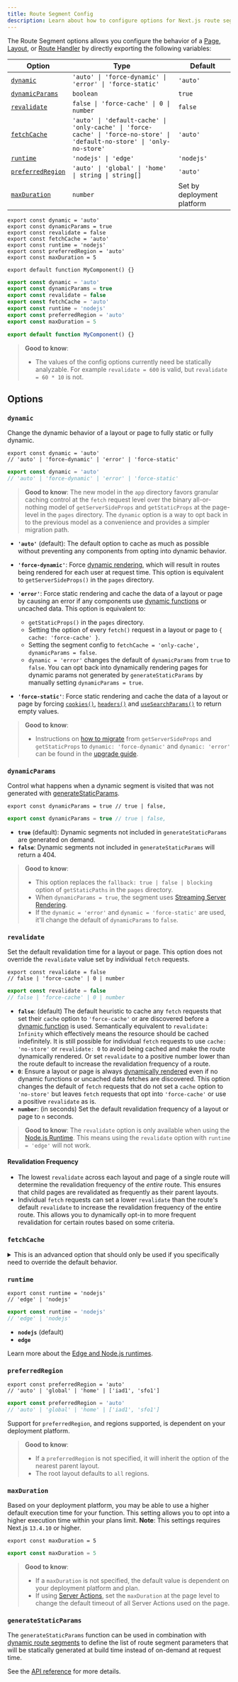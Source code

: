 ```yaml
---
title: Route Segment Config
description: Learn about how to configure options for Next.js route segments.
---
```


The Route Segment options allows you configure the behavior of a [Page](/docs/app/building-your-application/routing/pages-and-layouts), [Layout](/docs/app/building-your-application/routing/pages-and-layouts), or [Route Handler](/docs/app/building-your-application/routing/route-handlers) by directly exporting the following variables:

| Option                                | Type                                                                                                                      | Default                    |
| ------------------------------------- | ------------------------------------------------------------------------------------------------------------------------- | -------------------------- |
| [`dynamic`](#dynamic)                 | `'auto' \| 'force-dynamic' \| 'error' \| 'force-static'`                                                                  | `'auto'`                   |
| [`dynamicParams`](#dynamicparams)     | `boolean`                                                                                                                 | `true`                     |
| [`revalidate`](#revalidate)           | `false \| 'force-cache' \| 0 \| number`                                                                                   | `false`                    |
| [`fetchCache`](#fetchcache)           | `'auto' \| 'default-cache' \| 'only-cache' \| 'force-cache' \| 'force-no-store' \| 'default-no-store' \| 'only-no-store'` | `'auto'`                   |
| [`runtime`](#runtime)                 | `'nodejs' \| 'edge'`                                                                                                      | `'nodejs'`                 |
| [`preferredRegion`](#preferredregion) | `'auto' \| 'global' \| 'home' \| string \| string[]`                                                                      | `'auto'`                   |
| [`maxDuration`](#maxduration)         | `number`                                                                                                                  | Set by deployment platform |

```tsx filename="layout.tsx | page.tsx | route.ts" switcher
export const dynamic = 'auto'
export const dynamicParams = true
export const revalidate = false
export const fetchCache = 'auto'
export const runtime = 'nodejs'
export const preferredRegion = 'auto'
export const maxDuration = 5

export default function MyComponent() {}
```

```jsx filename="layout.js | page.js | route.js" switcher
export const dynamic = 'auto'
export const dynamicParams = true
export const revalidate = false
export const fetchCache = 'auto'
export const runtime = 'nodejs'
export const preferredRegion = 'auto'
export const maxDuration = 5

export default function MyComponent() {}
```

> **Good to know**:
>
> - The values of the config options currently need be statically analyzable. For example `revalidate = 600` is valid, but `revalidate = 60 * 10` is not.

## Options

### `dynamic`

Change the dynamic behavior of a layout or page to fully static or fully dynamic.

```tsx filename="layout.tsx | page.tsx | route.ts" switcher
export const dynamic = 'auto'
// 'auto' | 'force-dynamic' | 'error' | 'force-static'
```

```js filename="layout.js | page.js | route.js" switcher
export const dynamic = 'auto'
// 'auto' | 'force-dynamic' | 'error' | 'force-static'
```

> **Good to know**: The new model in the `app` directory favors granular caching control at the `fetch` request level over the binary all-or-nothing model of `getServerSideProps` and `getStaticProps` at the page-level in the `pages` directory. The `dynamic` option is a way to opt back in to the previous model as a convenience and provides a simpler migration path.

- **`'auto'`** (default): The default option to cache as much as possible without preventing any components from opting into dynamic behavior.
- **`'force-dynamic'`**: Force [dynamic rendering](/docs/app/building-your-application/rendering/server-components#dynamic-rendering), which will result in routes being rendered for each user at request time. This option is equivalent to `getServerSideProps()` in the `pages` directory.

- **`'error'`**: Force static rendering and cache the data of a layout or page by causing an error if any components use [dynamic functions](/docs/app/building-your-application/rendering/server-components#server-rendering-strategies#dynamic-functions) or uncached data. This option is equivalent to:
  - `getStaticProps()` in the `pages` directory.
  - Setting the option of every `fetch()` request in a layout or page to `{ cache: 'force-cache' }`.
  - Setting the segment config to `fetchCache = 'only-cache', dynamicParams = false`.
  - `dynamic = 'error'` changes the default of `dynamicParams` from `true` to `false`. You can opt back into dynamically rendering pages for dynamic params not generated by `generateStaticParams` by manually setting `dynamicParams = true`.
- **`'force-static'`**: Force static rendering and cache the data of a layout or page by forcing [`cookies()`](/docs/app/api-reference/functions/cookies), [`headers()`](/docs/app/api-reference/functions/headers) and [`useSearchParams()`](/docs/app/api-reference/functions/use-search-params) to return empty values.

> **Good to know**:
>
> - Instructions on [how to migrate](/docs/app/building-your-application/upgrading/app-router-migration#step-6-migrating-data-fetching-methods) from `getServerSideProps` and `getStaticProps` to `dynamic: 'force-dynamic'` and `dynamic: 'error'` can be found in the [upgrade guide](/docs/app/building-your-application/upgrading/app-router-migration#step-6-migrating-data-fetching-methods).

### `dynamicParams`

Control what happens when a dynamic segment is visited that was not generated with [generateStaticParams](/docs/app/api-reference/functions/generate-static-params).

```tsx filename="layout.tsx | page.tsx" switcher
export const dynamicParams = true // true | false,
```

```js filename="layout.js | page.js | route.js" switcher
export const dynamicParams = true // true | false,
```

- **`true`** (default): Dynamic segments not included in `generateStaticParams` are generated on demand.
- **`false`**: Dynamic segments not included in `generateStaticParams` will return a 404.

> **Good to know**:
>
> - This option replaces the `fallback: true | false | blocking` option of `getStaticPaths` in the `pages` directory.
> - When `dynamicParams = true`, the segment uses [Streaming Server Rendering](/docs/app/building-your-application/routing/loading-ui-and-streaming#streaming-with-suspense).
> - If the `dynamic = 'error'` and `dynamic = 'force-static'` are used, it'll change the default of `dynamicParams` to `false`.

### `revalidate`

Set the default revalidation time for a layout or page. This option does not override the `revalidate` value set by individual `fetch` requests.

```tsx filename="layout.tsx | page.tsx | route.ts" switcher
export const revalidate = false
// false | 'force-cache' | 0 | number
```

```js filename="layout.js | page.js | route.js" switcher
export const revalidate = false
// false | 'force-cache' | 0 | number
```

- **`false`**: (default) The default heuristic to cache any `fetch` requests that set their `cache` option to `'force-cache'` or are discovered before a [dynamic function](/docs/app/building-your-application/rendering/server-components#server-rendering-strategies#dynamic-functions) is used. Semantically equivalent to `revalidate: Infinity` which effectively means the resource should be cached indefinitely. It is still possible for individual `fetch` requests to use `cache: 'no-store'` or `revalidate: 0` to avoid being cached and make the route dynamically rendered. Or set `revalidate` to a positive number lower than the route default to increase the revalidation frequency of a route.
- **`0`**: Ensure a layout or page is always [dynamically rendered](/docs/app/building-your-application/rendering/server-components#dynamic-rendering) even if no dynamic functions or uncached data fetches are discovered. This option changes the default of `fetch` requests that do not set a `cache` option to `'no-store'` but leaves `fetch` requests that opt into `'force-cache'` or use a positive `revalidate` as is.
- **`number`**: (in seconds) Set the default revalidation frequency of a layout or page to `n` seconds.

> **Good to know**: The `revalidate` option is only available when using the [Node.js Runtime](/docs/app/building-your-application/rendering/edge-and-nodejs-runtimes#nodejs-runtime). This means using the `revalidate` option with `runtime = 'edge'` will not work.

#### Revalidation Frequency

- The lowest `revalidate` across each layout and page of a single route will determine the revalidation frequency of the _entire_ route. This ensures that child pages are revalidated as frequently as their parent layouts.
- Individual `fetch` requests can set a lower `revalidate` than the route's default `revalidate` to increase the revalidation frequency of the entire route. This allows you to dynamically opt-in to more frequent revalidation for certain routes based on some criteria.

### `fetchCache`

<details>
  <summary>This is an advanced option that should only be used if you specifically need to override the default behavior.</summary>

By default, Next.js **will cache** any `fetch()` requests that are reachable **before** any [dynamic functions](/docs/app/building-your-application/rendering/server-components#server-rendering-strategies#dynamic-functions) are used and **will not cache** `fetch` requests that are discovered **after** dynamic functions are used.

`fetchCache` allows you to override the default `cache` option of all `fetch` requests in a layout or page.

```tsx filename="layout.tsx | page.tsx | route.ts" switcher
export const fetchCache = 'auto'
// 'auto' | 'default-cache' | 'only-cache'
// 'force-cache' | 'force-no-store' | 'default-no-store' | 'only-no-store'
```

```js filename="layout.js | page.js | route.js" switcher
export const fetchCache = 'auto'
// 'auto' | 'default-cache' | 'only-cache'
// 'force-cache' | 'force-no-store' | 'default-no-store' | 'only-no-store'
```

- **`'auto'`** (default)- The default option to cache `fetch` requests before dynamic functions with the `cache` option they provide and not cache `fetch` requests after dynamic functions.
- **`'default-cache'`**: Allow any `cache` option to be passed to `fetch` but if no option is provided then set the `cache` option to `'force-cache'`. This means that even `fetch` requests after dynamic functions are considered static.
- **`'only-cache'`**: Ensure all `fetch` requests opt into caching by changing the default to `cache: 'force-cache'` if no option is provided and causing an error if any `fetch` requests use `cache: 'no-store'`.
- **`'force-cache'`**: Ensure all `fetch` requests opt into caching by setting the `cache` option of all `fetch` requests to `'force-cache'`.
- **`'default-no-store'`**: Allow any `cache` option to be passed to `fetch` but if no option is provided then set the `cache` option to `'no-store'`. This means that even `fetch` requests before dynamic functions are considered dynamic.
- **`'only-no-store'`**: Ensure all `fetch` requests opt out of caching by changing the default to `cache: 'no-store'` if no option is provided and causing an error if any `fetch` requests use `cache: 'force-cache'`
- **`'force-no-store'`**: Ensure all `fetch` requests opt out of caching by setting the `cache` option of all `fetch` requests to `'no-store'`. This forces all `fetch` requests to be re-fetched every request even if they provide a `'force-cache'` option.

#### Cross-route segment behavior

- Any options set across each layout and page of a single route need to be compatible with each other.
  - If both the `'only-cache'` and `'force-cache'` are provided, then `'force-cache'` wins. If both `'only-no-store'` and `'force-no-store'` are provided, then `'force-no-store'` wins. The force option changes the behavior across the route so a single segment with `'force-*'` would prevent any errors caused by `'only-*'`.
  - The intention of the `'only-*'` and `force-*'` options is to guarantee the whole route is either fully static or fully dynamic. This means:
    - A combination of `'only-cache'` and `'only-no-store'` in a single route is not allowed.
    - A combination of `'force-cache'` and `'force-no-store'` in a single route is not allowed.
  - A parent cannot provide `'default-no-store'` if a child provides `'auto'` or `'*-cache'` since that could make the same fetch have different behavior.
- It is generally recommended to leave shared parent layouts as `'auto'` and customize the options where child segments diverge.

</details>

### `runtime`

```tsx filename="layout.tsx | page.tsx | route.ts" switcher
export const runtime = 'nodejs'
// 'edge' | 'nodejs'
```

```js filename="layout.js | page.js | route.js" switcher
export const runtime = 'nodejs'
// 'edge' | 'nodejs'
```

- **`nodejs`** (default)
- **`edge`**

Learn more about the [Edge and Node.js runtimes](/docs/app/building-your-application/rendering/edge-and-nodejs-runtimes).

### `preferredRegion`

```tsx filename="layout.tsx | page.tsx | route.ts" switcher
export const preferredRegion = 'auto'
// 'auto' | 'global' | 'home' | ['iad1', 'sfo1']
```

```js filename="layout.js | page.js | route.js" switcher
export const preferredRegion = 'auto'
// 'auto' | 'global' | 'home' | ['iad1', 'sfo1']
```

Support for `preferredRegion`, and regions supported, is dependent on your deployment platform.

> **Good to know**:
>
> - If a `preferredRegion` is not specified, it will inherit the option of the nearest parent layout.
> - The root layout defaults to `all` regions.

### `maxDuration`

Based on your deployment platform, you may be able to use a higher default execution time for your function.
This setting allows you to opt into a higher execution time within your plans limit.
**Note**: This settings requires Next.js `13.4.10` or higher.

```tsx filename="layout.tsx | page.tsx | route.ts" switcher
export const maxDuration = 5
```

```js filename="layout.js | page.js | route.js" switcher
export const maxDuration = 5
```

> **Good to know**:
>
> - If a `maxDuration` is not specified, the default value is dependent on your deployment platform and plan.
> - If using [Server Actions](/docs/app/building-your-application/data-fetching/server-actions-and-mutations), set the `maxDuration` at the page level to change the default timeout of all Server Actions used on the page. 

### `generateStaticParams`

The `generateStaticParams` function can be used in combination with [dynamic route segments](/docs/app/building-your-application/routing/dynamic-routes) to define the list of route segment parameters that will be statically generated at build time instead of on-demand at request time.

See the [API reference](/docs/app/api-reference/functions/generate-static-params) for more details.
